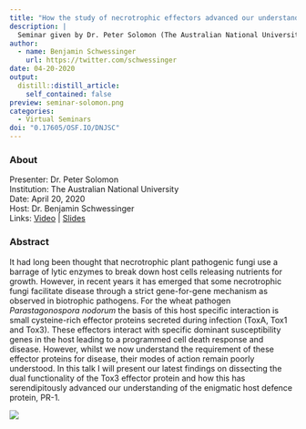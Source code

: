 ```yaml
---
title: "How the study of necrotrophic effectors advanced our understanding of the enigmatic PR-1 protein"
description: |
  Seminar given by Dr. Peter Solomon (The Australian National University). It had long been thought that necrotrophic plant pathogenic fungi use a barrage of lytic enzymes to break down host cells releasing nutrients for growth. However, in recent years it has emerged that some necrotrophic fungi facilitate disease through a strict gene-for-gene mechanism as observed in biotrophic pathogens. 
author:
  - name: Benjamin Schwessinger
    url: https://twitter.com/schwessinger
date: 04-20-2020
output:
  distill::distill_article:
    self_contained: false
preview: seminar-solomon.png
categories:
  - Virtual Seminars
doi: "0.17605/OSF.IO/DNJSC"
---
```


### About

Presenter: Dr. Peter Solomon\
Institution: The Australian National University\
Date: April 20, 2020\
Host: Dr. Benjamin Schwessinger\
Links: [Video](https://www.youtube.com/watch?v=7Kcrb5Q8CVo) \| [Slides](https://doi.org/0.17605/OSF.IO/DNJSC/)

### Abstract

It had long been thought that necrotrophic plant pathogenic fungi use a barrage of lytic enzymes to break down host cells releasing nutrients for growth.
However, in recent years it has emerged that some necrotrophic fungi facilitate disease through a strict gene-for-gene mechanism as observed in biotrophic pathogens.
For the wheat pathogen *Parastagonospora nodorum* the basis of this host specific interaction is small cysteine-rich effector proteins secreted during infection (ToxA, Tox1 and Tox3).
These effectors interact with specific dominant susceptibility genes in the host leading to a programmed cell death response and disease.
However, whilst we now understand the requirement of these effector proteins for disease, their modes of action remain poorly understood.
In this talk I will present our latest findings on dissecting the dual functionality of the Tox3 effector protein and how this has serendipitously advanced our understanding of the enigmatic host defence protein, PR-1.

![](seminar-solomon.png)

